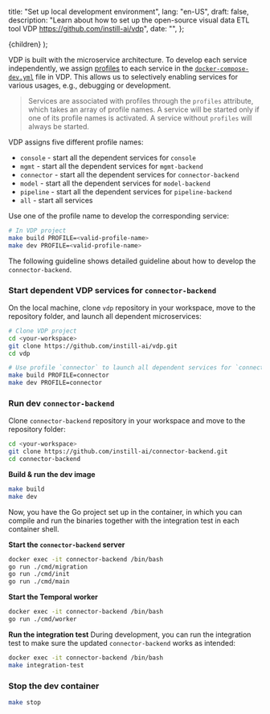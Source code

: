   title: "Set up local development environment",
  lang: "en-US",
  draft: false,
  description:
    "Learn about how to set up the open-source visual data ETL tool VDP https://github.com/instill-ai/vdp",
  date: "",
};

  <DocsLayout meta={meta}>{children}</DocsLayout>
);

VDP is built with the microservice architecture. To develop each service independently, we assign [profiles](https://docs.docker.com/compose/profiles) to each service in the [`docker-compose-dev.yml`](https://github.com/instill-ai/vdp/blob/main/docker-compose-dev.yml) file in VDP.
This allows us to selectively enabling services for various usages, e.g., debugging or development.

> Services are associated with profiles through the `profiles` attribute, which takes an array of profile names.
> A service will be started only if one of its profile names is activated. A service without `profiles` will always be started.

VDP assigns five different profile names:

- `console` - start all the dependent services for `console`
- `mgmt` - start all the dependent services for `mgmt-backend`
- `connector` - start all the dependent services for `connector-backend`
- `model` - start all the dependent services for `model-backend`
- `pipeline` - start all the dependent services for `pipeline-backend`
- `all` - start all services

Use one of the profile name to develop the corresponding service:

```bash
# In VDP project
make build PROFILE=<valid-profile-name>
make dev PROFILE=<valid-profile-name>
```

The following guideline shows detailed guideline about how to develop the `connector-backend`.

### Start dependent VDP services for `connector-backend`

On the local machine, clone `vdp` repository in your workspace, move to the repository folder, and launch all dependent microservices:

```bash
# Clone VDP project
cd <your-workspace>
git clone https://github.com/instill-ai/vdp.git
cd vdp

# Use profile `connector` to launch all dependent services for `connector-backend`
make build PROFILE=connector
make dev PROFILE=connector
```

### Run dev `connector-backend`

Clone `connector-backend` repository in your workspace and move to the repository folder:

```bash
cd <your-workspace>
git clone https://github.com/instill-ai/connector-backend.git
cd connector-backend
```

**Build & run the dev image**

```bash
make build
make dev
```

Now, you have the Go project set up in the container, in which you can compile and run the binaries together with the integration test in each container shell.

**Start the `connector-backend` server**

```bash
docker exec -it connector-backend /bin/bash
go run ./cmd/migration
go run ./cmd/init
go run ./cmd/main
```

**Start the Temporal worker**

```bash
docker exec -it connector-backend /bin/bash
go run ./cmd/worker
```

**Run the integration test**
During development, you can run the integration test to make sure the updated `connector-backend` works as intended:

```bash
docker exec -it connector-backend /bin/bash
make integration-test
```

### Stop the dev container

```bash
make stop
```
